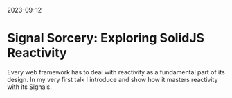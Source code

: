 
<Meta title="Signal Sorcery | jasi.dev" description="Signal Sorcery: Exploring SolidJS Reactivity" path="/talks/solid-reactivity" />

<span class="text-xs font-bold">2023-09-12</span>
# Signal Sorcery: Exploring SolidJS Reactivity

Every web framework has to deal with reactivity as a fundamental part of its design. In my very first talk I introduce <Chip type="solidjs" />
and show how it masters reactivity with its Signals.

<YoutubeEmbed id="R8oTsf2viuo" title="Signal Sorcery: Exploring SolidJS Reactivity" />
